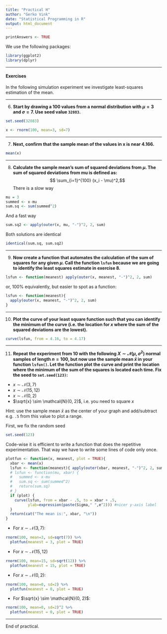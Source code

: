 ```yaml
---
title: "Practical H"
author: "Gerko Vink"
date: "Statistical Programming in R"
output: html_document
---
```


```r
printAnswers <- TRUE
```

We use the following packages:
```r
library(ggplot2)
library(dplyr)
```

---

#### Exercises


In the following simulation experiment we investigate least-squares estimation of the mean.

---

6. **Start by drawing a 100 values from a normal distribution with $\mu = 3$ and $\sigma = 7$. Use seed value `32083`.**


```r
set.seed(32083)

x <- rnorm(100, mean=3, sd=7)
```

---

7. **Next, confirm that the sample mean of the values in x is near 4.166.**
```r
mean(x)
```

---

8. **Calculate the sample mean's sum of squared deviations from $\mu$. The sum of squared deviations from mu is defined as: **
$$ \sum_{i=1}^{100} (x_i - \mu)^2,$$
There is a slow way
```r
mu = 3
summed <- x-mu
sum.sq <- sum(summed^2)
```

And a fast way
```r
sum.sq2 <- apply(outer(x, mu, "-")^2, 2, sum)
```
Both solutions are identical
```r
identical(sum.sq, sum.sq2)
```

---

9. **Now create a function that automates the calculation of the sum of squares for any given $\mu$. Call the function `lsfun` because we are going to identify the least squares estimate in exercise 8.**

```r
lsfun <- function(meanest) apply(outer(x, meanest, "-")^2, 2, sum)
```

or, 100% equivalently, but easier to spot as a function:
```r
lsfun <- function(meanest){
  apply(outer(x, meanest, "-")^2, 2, sum)
}
```

---

10. **Plot the curve of your least square function such that you can identify the minimum of the curve (i.e. the location for $x$ where the sum of the squared deviations are the lowest).**
```r
curve(lsfun, from = 4.16, to = 4.17)
```

---


11. **Repeat the experiment from 10 with the following $X \sim \mathcal{N}(\mu, \sigma^2)$ normal samples of length $n=100$, but now use the sample mean $\bar{x}$ in your function `lsfun()`. Let the function plot the curve and print the location where the minimum of the sum of the squares is located each time. Fix the seed to `set.seed(123)`:**

- $x \sim \mathcal{N}(3, 7)$
- $x \sim \mathcal{N}(15, 12)$
- $x \sim \mathcal{N}(0, 2)$
- $\sqrt{x} \sim \mathcal{N}(0, 2)$, i.e. you need to square $x$

Hint: use the sample mean $\bar{x}$ as the center of your graph and add/subtract e.g. `.5` from this value to plot a range.

First, we fix the random seed
```r
set.seed(123)
```

Code-wise it is efficient to write a function that does the repetitive experimentation. That way we have to write some lines of code only once. 
```r
plotfun <- function(x, meanest, plot = TRUE){
  xbar <- mean(x)
  lsfun <- function(meanest){ apply(outer(xbar, meanest, "-")^2, 2, sum)}
  # lsfun <- function(mu, xbar) {
  #   summed <- x-mu
  #   sum.sq <- sum(summed^2)
  #   return(sum.sq)
  # }
  if (plot) {
    curve(lsfun, from = xbar - .5, to = xbar + .5, 
          ylab=expression(paste(Sigma," ",e^2))) #nicer y-axis label
  }
  return(cat("The mean is:", xbar, "\n"))
}
```

- For $x \sim \mathcal{N}(3, 7)$:
```r
rnorm(100, mean=3, sd=sqrt(7)) %>%
  plotfun(meanest = 3, plot = TRUE)
```

- For $x \sim \mathcal{N}(15, 12)$
```r
rnorm(100, mean=15, sd=sqrt(12)) %>%
  plotfun(meanest = 15, plot = TRUE)
```

- For $x \sim \mathcal{N}(0, 2)$:
```r
rnorm(100, mean=0, sd=2) %>%
  plotfun(meanest = 0, plot = TRUE)
```

- For $\sqrt{x} \sim \mathcal{N}(0, 2)$:
```r
rnorm(100, mean=0, sd=2)^2 %>%
  plotfun(meanest = 0, plot = TRUE)
```


---

End of practical. 
